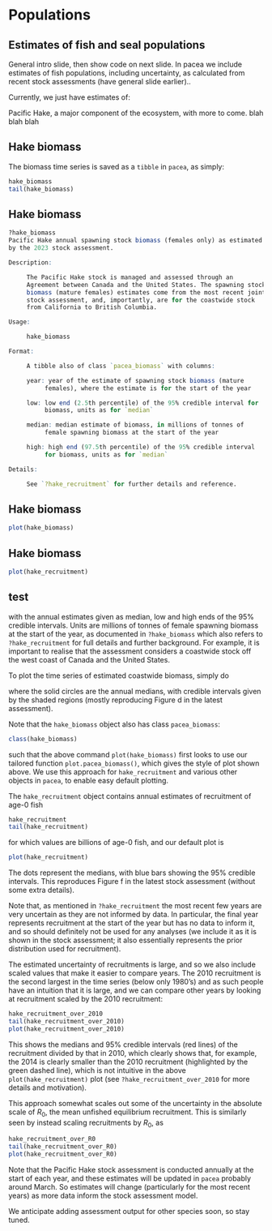 # Populations

## Estimates of fish and seal populations

General intro slide, then show code on next slide. In pacea we include estimates of fish populations, including uncertainty, as calculated from recent
stock assessments (have general slide earlier)..

Currently, we just have estimates of:

Pacific Hake, a major component of the ecosystem, with more
to come. blah blah blah

## Hake biomass

The biomass time series is saved as a `tibble` in `pacea`, as simply:
```r
hake_biomass
tail(hake_biomass)
```

## Hake biomass
```r
?hake_biomass
Pacific Hake annual spawning stock biomass (females only) as estimated
by the 2023 stock assessment.

Description:

     The Pacific Hake stock is managed and assessed through an
     Agreement between Canada and the United States. The spawning stock
     biomass (mature females) estimates come from the most recent joint
     stock assessment, and, importantly, are for the coastwide stock
     from California to British Columbia.

Usage:

     hake_biomass

Format:

     A tibble also of class `pacea_biomass` with columns:

     year: year of the estimate of spawning stock biomass (mature
          females), where the estimate is for the start of the year

     low: low end (2.5th percentile) of the 95% credible interval for
          biomass, units as for `median`

     median: median estimate of biomass, in millions of tonnes of
          female spawning biomass at the start of the year

     high: high end (97.5th percentile) of the 95% credible interval
          for biomass, units as for `median`

Details:

     See `?hake_recruitment` for further details and reference.

```


## Hake biomass

```r
plot(hake_biomass)
```

## Hake biomass

```r
plot(hake_recruitment)
```


## test

with the annual estimates given as median, low and high ends of the 95% credible
intervals. Units are millions of tonnes of female spawning biomass at the start
of the year, as documented in `?hake_biomass` which also refers to
`?hake_recruitment` for full details and further background. For example, it is important to
realise that the assessment considers a coastwide stock off the west coast of
Canada and the United States.

To plot the time series of estimated coastwide biomass,
simply do


where the solid circles are the annual medians, with credible intervals given by
the shaded regions (mostly reproducing Figure d in the latest assessment).

Note that the `hake_biomass` object also has class `pacea_biomass`:
```r
class(hake_biomass)
```
such that the above command `plot(hake_biomass)` first looks to use our tailored function
`plot.pacea_biomass()`, which gives the style of plot shown above. We use this
approach for `hake_recruitment` and various other objects in `pacea`, to enable
easy default plotting.

The `hake_recruitment` object contains annual estimates of recruitment of age-0
fish
```r
hake_recruitment
tail(hake_recruitment)
```
for which values are billions of age-0 fish, and our default plot is
```r
plot(hake_recruitment)
```

The dots represent the medians, with blue bars showing the 95% credible intervals.
This reproduces Figure f in the latest stock assessment (without some extra
details).

Note that, as mentioned in `?hake_recruitment` the most recent few years are
very uncertain as they are not informed by data. In particular, the final year
represents recruitment at the start of the year but has no data to inform it,
and so should definitely not be used for any analyses (we include it as it is
shown in the stock assessment; it also essentially represents the prior distribution used for recruitment).

The estimated uncertainty of recruitments is large, and so we also include
scaled values that make it easier to compare years. The 2010 recruitment is the
second largest in the time series (below only 1980's) and as such people have an
intuition that it is large, and we can compare other years by looking at
recruitment scaled by the 2010 recruitment:
```r
hake_recruitment_over_2010
tail(hake_recruitment_over_2010)
plot(hake_recruitment_over_2010)
```

This shows the medians and 95% credible intervals (red lines) of the recruitment
divided by that in 2010, which clearly shows that, for example, the 2014 is
clearly smaller than the 2010 recruitment (highlighted by the green dashed
line), which is not intuitive in the above `plot(hake_recruitment)` plot (see
`?hake_recruitment_over_2010` for more details and motivation).

This approach
somewhat scales out some of the uncertainty in the absolute scale of $R_0$, the
mean unfished equilibrium recruitment. This is similarly seen by instead scaling
recruitments by $R_0$, as
```r
hake_recruitment_over_R0
tail(hake_recruitment_over_R0)
plot(hake_recruitment_over_R0)
```

Note that the Pacific Hake stock assessment is conducted annually at the start of each year,
and these estimates will be updated in `pacea` probably around March. So
estimates will change (particularly for the most recent years) as more data
inform the stock assessment model.

We anticipate adding assessment output for other species soon,
so stay tuned.
